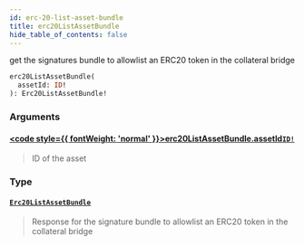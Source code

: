 ```yaml
---
id: erc-20-list-asset-bundle
title: erc20ListAssetBundle
hide_table_of_contents: false
---
```








get the signatures bundle to allowlist an ERC20 token in the collateral bridge

```graphql
erc20ListAssetBundle(
  assetId: ID!
): Erc20ListAssetBundle!
```


### Arguments

#### [<code style={{ fontWeight: 'normal' }}>erc20ListAssetBundle.<b>assetId</b></code>](#)<Bullet />[`ID!`](/docs/testnet/graphql/scalars/id) <Badge class="secondary" text="non-null"/> <Badge class="secondary" text="scalar"/>
> ID of the asset
> 

### Type

#### [`Erc20ListAssetBundle`](/docs/testnet/graphql/objects/erc-20-list-asset-bundle) <Badge class="secondary" text="object"/>
> Response for the signature bundle to allowlist an ERC20 token in the collateral bridge
> 





